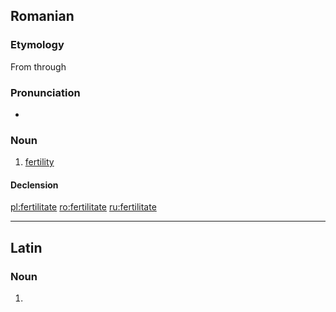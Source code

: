 ==Romanian==

===Etymology===
From {{etyl|la|ro}} {{term|fertilitas|lang=la}} through {{etyl|fr|ro}} {{term|fertilité|lang=fr}}

===Pronunciation===
* {{IPA|[fer.ti.liˈta.te]|lang=ro}}

===Noun===
{{ro-noun|f}}

# [[fertility]]

====Declension====
{{ro-noun-inv|gend=f|def=fertilitatea|gd=fertilitătii}}

[[pl:fertilitate]]
[[ro:fertilitate]]
[[ru:fertilitate]]

----
==Latin==

===Noun===
{{la-noun-form|fertilitāte}}

# {{inflection of|fertilitas|fertilitas|abl|s|lang=la}}
{{count page|[[Wiktionary:Page count]]}}
{{rfc-auto}}